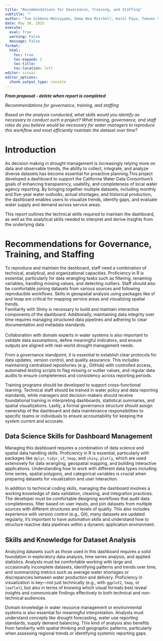 ```yaml
---
title: "Recommendations for Governance, Training, and Staffing"
subtitle: ""
author: "Tom Gibbens-Matsuyama, Emma Bea Mitchell, Karol Paya, Takeen Shamloo"
date: May 30, 2025
execute: 
  eval: True
  warning: False
  message: False
format:
  html: 
    toc: true
    toc-expand: 2
    toc-title: 
    toc-location: left
editor: visual
editor_options: 
  chunk_output_type: console
---
```


***From proposal - delete when report is completed***

*Recommendations for governance, training, and staffing*

*Based on the analysis conducted, what skills would you identify as necessary to conduct such a project? What training, governance, and staff roles do you believe would be necessary for water managers to reproduce this workflow and most efficiently maintain the dataset over time?*

# **Introduction**

As decision making in drought management is increasingly relying more on data and observable trends, the ability to collect, integrate, and analyze diverse datasets has become essential for proactive planning.This project developed a dashboard to support the California Water Data Consortium’s goals of enhancing transparency, usability, and completeness of local water agency reporting. By bringing together multiple datasets, including monthly and five-year water outlooks, actual shortages, and historical production, the dashboard enables users to visualize trends, identify gaps, and evaluate water supply and demand across service areas.

This report outlines the technical skills required to maintain the dashboard, as well as the analytical skills needed to interpret and derive insights from the underlying data.

# Recommendations for Governance, Training, and Staffing

To reproduce and maintain the dashboard, staff need a combination of technical, analytical, and organizational capacities. Proficiency in R is essential, particularly for data wrangling tasks such as filtering, renaming variables, handling missing values, and detecting outliers. Staff should also be comfortable joining datasets from various sources and following reproducible workflows. Skills in geospatial analysis using packages like sf and tmap are critical for mapping service areas and visualizing spatial trends.\
Familiarity with Shiny is necessary to build and maintain interactive components of the dashboard. Additionally, maintaining data integrity over time requires managing structured data pipelines and adhering to clear documentation and metadata standards.\
\
Collaboration with domain experts in water systems is also important to validate data assumptions, define meaningful indicators, and ensure outputs are aligned with real-world drought management needs.

From a governance standpoint, it is essential to establish clear protocols for data updates, version control, and quality assurance. This includes maintaining centralized repositories (e.g., GitHub) with controlled access, automated testing scripts to flag missing or outlier values, and regular data audits to ensure completeness and consistency across reporting periods.

Training programs should be developed to support cross-functional learning. Technical staff should be trained in water policy and data reporting standards, while managers and decision-makers should receive foundational training in interpreting dashboards, statistical summaries, and spatial visualizations. Lastly, a formal governance structure should assign ownership of the dashboard and data maintenance responsibilities to specific teams or individuals to ensure accountability for keeping the system current and accurate.

## **Data Science Skills for Dashboard Management**

Managing this dashboard requires a combination of data science and spatial data handling skills. Proficiency in R is essential, particularly with packages like `dplyr`, `tidyr`, `sf`, `tmap`, and `shiny`, `plotly`, which are used extensively for data wrangling, geospatial mapping, and building interactive applications. Understanding how to work with different data types including time series, spatial polygons, and categorical variables is crucial when preparing datasets for visualization and user interaction.

In addition to technical coding skills, managing the dashboard involves a working knowledge of data validation, cleaning, and integration practices. The developer must be comfortable designing workflows that audit data completeness, filter based on user inputs, and join datasets from multiple sources with different structures and levels of quality. This also includes experience with version control (e.g., Git), many datasets are updated regularly, it’s important to have automation skills and understand how to structure reactive data pipelines within a dynamic application environment.

## **Skills and Knowledge for Dataset Analysis**

Analyzing datasets such as those used in this dashboard requires a solid foundation in exploratory data analysis, time series analysis, and applied statistics. Analysts must be comfortable working with large and occasionally incomplete datasets, identifying patterns and trends over time, and summarizing metrics such as average water shortages or discrepancies between water production and delivery. Proficiency in visualization is key—not just technically (e.g., with `ggplot2`, `tmap`, or `leaflet`), but also in terms of knowing which visual formats best reveal insights and communicate findings effectively to both technical and non-technical audiences.

Domain knowledge in water resource management or environmental systems is also essential for meaningful interpretation. Analysts must understand concepts like drought forecasting, water use reporting standards, supply demand balancing. This kind of analysis also benefits from familiarity with spatial thinking and geographic patterns, particularly when assessing regional trends or identifying systemic reporting gaps.
